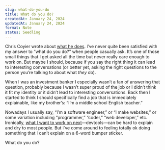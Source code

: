 ```yaml
---
slug: what-do-you-do
title: What do you do?
createdAt: January 24, 2024
updatedAt: January 24, 2024
format: Note
status: Seedling
---
```


Chris Coyier wrote about [what he does](https://chriscoyier.net/2024/01/19/what-do-you-do/). I’ve never quite been satisfied with my answer to “what do you do?” when people casually ask. It’s one of those small things that I get asked all the time but never really care enough to work on. But maybe I should, because if you say the right thing it can lead to interesting conversations (or better yet, asking the right questions to the person you’re talking to about what _they_ do).

When I was an investment banker I especially wasn’t a fan of answering that question, probably because I wasn’t super proud of the job or I didn’t think it fit my identity or it didn’t lead to interesting conversations. Back then I started to think I should specifically find a job that is immediately explainable, like my brother’s: “I’m a middle school English teacher.”

Nowadays I usually say, “I’m a software engineer,” or “I make websites,” or some variation including “programmer,” “coder,” “web developer,” etc. Ironically, [what I want to work on next](https://www.petemillspaugh.com/my-next-next-next-job)—devtools—can be hard to explain and dry to most people. But I’ve come around to feeling totally ok doing something that I can’t explain on a 6-word bumper sticker.

What do you do?
